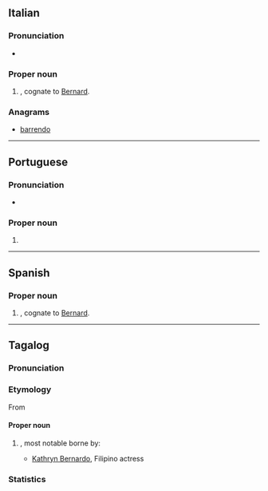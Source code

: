 ==Italian==

===Pronunciation===
* {{rhymes|ardo|lang=it}}

===Proper noun===
{{it-proper noun|m}}

# {{given name|male|lang=it}}, cognate to [[Bernard]].

===Anagrams===
* [[barrendo#Italian|barrendo]]

----

==Portuguese==

===Pronunciation===
* {{a|Brazil}} {{IPA|/beʁ.ˈnaʁ.du/|lang=pt}}

===Proper noun===
{{pt-proper noun|m}}

# {{given name|male|lang=pt|eq=Bernard}}

----

==Spanish==

===Proper noun===
{{es-proper noun|m}}

# {{given name|male|lang=es}}, cognate to [[Bernard]].
----
==Tagalog==
===Pronunciation===
{{tl-pron}}
===Etymology ===
From {{bor|tl|es|-|notext=yes}}
====Proper noun====
{{head|tl|proper noun}}

# {{surname|lang=tl|from=Spanish|dot=}}, most notable borne by:
#*[[w:Kathryn Bernardo|Kathryn Bernardo]], Filipino actress
===Statistics===
{{surname-philippines-forebears|name=Bernardo|rank=56<sup>th</sup>|count=89,773}}